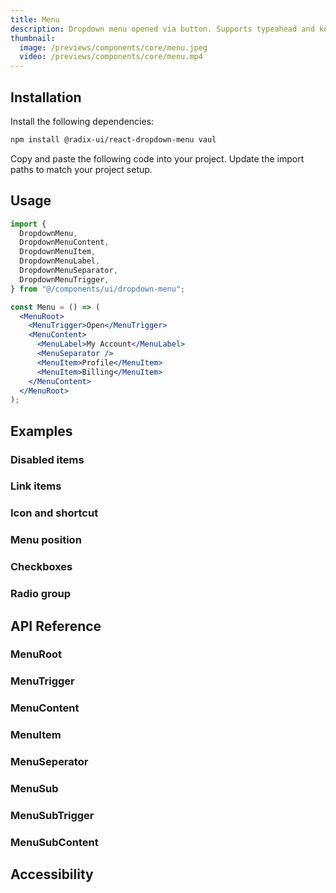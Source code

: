 ```yaml
---
title: Menu
description: Dropdown menu opened via button. Supports typeahead and keyboard navigation.
thumbnail:
  image: /previews/components/core/menu.jpeg
  video: /previews/components/core/menu.mp4
---
```


<ComponentPreview name="demos/components/core/menu/basic" />

## Installation

<Steps>
  <Step>Install the following dependencies:</Step>

```bash
npm install @radix-ui/react-dropdown-menu vaul
```

  <Step>Copy and paste the following code into your project.</Step>
  <ComponentSource name="components/core/default/menu" />
  <Step>Update the import paths to match your project setup.</Step>
</Steps>

## Usage

```jsx
import {
  DropdownMenu,
  DropdownMenuContent,
  DropdownMenuItem,
  DropdownMenuLabel,
  DropdownMenuSeparator,
  DropdownMenuTrigger,
} from "@/components/ui/dropdown-menu";

const Menu = () => (
  <MenuRoot>
    <MenuTrigger>Open</MenuTrigger>
    <MenuContent>
      <MenuLabel>My Account</MenuLabel>
      <MenuSeparator />
      <MenuItem>Profile</MenuItem>
      <MenuItem>Billing</MenuItem>
    </MenuContent>
  </MenuRoot>
);
```

## Examples

### Disabled items

<ComponentPreview name="demos/components/core/menu/disabled-items" />

### Link items

<ComponentPreview name="demos/components/core/menu/link-items" />

### Icon and shortcut

<ComponentPreview name="demos/components/core/menu/icon-and-shortcut" />

### Menu position

<ComponentPreview name="demos/components/core/menu/menu-position" />

### Checkboxes

<ComponentPreview name="demos/components/core/menu/checkboxes" />

### Radio group

<ComponentPreview name="demos/components/core/menu/radio-group" />

## API Reference

### MenuRoot

### MenuTrigger

### MenuContent

### MenuItem

### MenuSeperator

### MenuSub

### MenuSubTrigger

### MenuSubContent

## Accessibility
